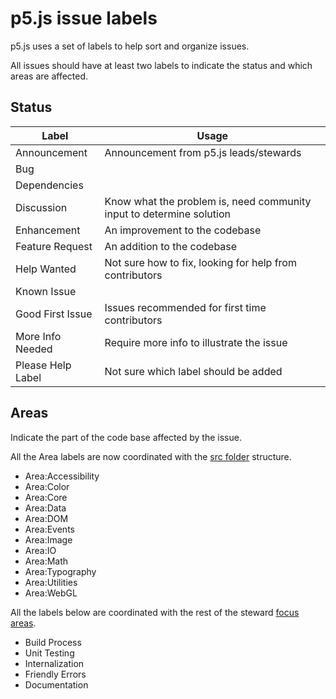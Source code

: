 # p5.js issue labels

p5.js uses a set of labels to help sort and organize issues.

All issues should have at least two labels to indicate the status and which areas are affected.

## Status

| Label             | Usage                                                                |
| ----------------- | -------------------------------------------------------------------- |
| Announcement      | Announcement from p5.js leads/stewards                               |
| Bug               |                                                                      |
| Dependencies      |                                                                      |
| Discussion        | Know what the problem is, need community input to determine solution |
| Enhancement       | An improvement to the codebase                                       |
| Feature Request   | An addition to the codebase                                          |
| Help Wanted       | Not sure how to fix, looking for help from contributors              |
| Known Issue       |                                                                      |
| Good First Issue  | Issues recommended for first time contributors                       |
| More Info Needed  | Require more info to illustrate the issue                            |
| Please Help Label | Not sure which label should be added                                 |

## Areas

Indicate the part of the code base affected by the issue.

All the Area labels are now coordinated with the  [src folder](https://github.com/processing/p5.js/tree/main/src) structure.

* Area:Accessibility
* Area:Color
* Area:Core
* Area:Data
* Area:DOM
* Area:Events
* Area:Image
* Area:IO
* Area:Math
* Area:Typography
* Area:Utilities
* Area:WebGL

All the labels below are coordinated with the rest of the steward [focus areas](https://github.com/processing/p5.js#stewards).

* Build Process
* Unit Testing
* Internalization
* Friendly Errors
* Documentation
